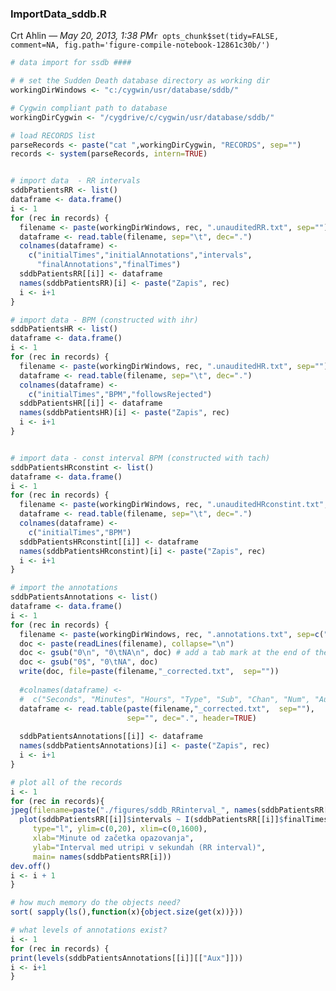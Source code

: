 
<!-- Automatically generated by RStudio [12861c30b10411e1afa60800200c9a66] -->
### ImportData_sddb.R
Crt Ahlin --- *May 20, 2013, 1:38 PM*`r opts_chunk$set(tidy=FALSE, comment=NA, fig.path='figure-compile-notebook-12861c30b/')`
```r
# data import for ssdb ####

# # set the Sudden Death database directory as working dir
workingDirWindows <- "c:/cygwin/usr/database/sddb/"

# Cygwin compliant path to database 
workingDirCygwin <- "/cygdrive/c/cygwin/usr/database/sddb/"

# load RECORDS list
parseRecords <- paste("cat ",workingDirCygwin, "RECORDS", sep="")
records <- system(parseRecords, intern=TRUE)


# import data  - RR intervals
sddbPatientsRR <- list()
dataframe <- data.frame()
i <- 1
for (rec in records) {
  filename <- paste(workingDirWindows, rec, ".unauditedRR.txt", sep="")
  dataframe <- read.table(filename, sep="\t", dec=".")
  colnames(dataframe) <-
    c("initialTimes","initialAnnotations","intervals",
      "finalAnnotations","finalTimes")
  sddbPatientsRR[[i]] <- dataframe
  names(sddbPatientsRR)[i] <- paste("Zapis", rec)
  i <- i+1
}

# import data - BPM (constructed with ihr)
sddbPatientsHR <- list()
dataframe <- data.frame()
i <- 1
for (rec in records) {
  filename <- paste(workingDirWindows, rec, ".unauditedHR.txt", sep="")
  dataframe <- read.table(filename, sep="\t", dec=".")
  colnames(dataframe) <-
    c("initialTimes","BPM","followsRejected")
  sddbPatientsHR[[i]] <- dataframe
  names(sddbPatientsHR)[i] <- paste("Zapis", rec)
  i <- i+1
}


# import data - const interval BPM (constructed with tach)
sddbPatientsHRconstint <- list()
dataframe <- data.frame()
i <- 1
for (rec in records) {
  filename <- paste(workingDirWindows, rec, ".unauditedHRconstint.txt", sep="")
  dataframe <- read.table(filename, sep="\t", dec=".")
  colnames(dataframe) <-
    c("initialTimes","BPM")
  sddbPatientsHRconstint[[i]] <- dataframe
  names(sddbPatientsHRconstint)[i] <- paste("Zapis", rec)
  i <- i+1
}

# import the annotations
sddbPatientsAnnotations <- list()
dataframe <- data.frame()
i <- 1
for (rec in records) {
  filename <- paste(workingDirWindows, rec, ".annotations.txt", sep=c(""))
  doc <- paste(readLines(filename), collapse="\n")
  doc <- gsub("0\n", "0\tNA\n", doc) # add a tab mark at the end of the line
  doc <- gsub("0$", "0\tNA", doc)
  write(doc, file=paste(filename,"_corrected.txt",  sep=""))
  
  #colnames(dataframe) <-
  #  c("Seconds", "Minutes", "Hours", "Type", "Sub", "Chan", "Num", "Aux")
  dataframe <- read.table(paste(filename,"_corrected.txt",  sep=""),
                          sep="", dec=".", header=TRUE)
  
  sddbPatientsAnnotations[[i]] <- dataframe
  names(sddbPatientsAnnotations)[i] <- paste("Zapis", rec)
  i <- i+1
}

# plot all of the records
i <- 1
for (rec in records){
jpeg(filename=paste("./figures/sddb_RRinterval_", names(sddbPatientsRR[i]), ".jpg", sep=""))
  plot(sddbPatientsRR[[i]]$intervals ~ I(sddbPatientsRR[[i]]$finalTimes/60),
     type="l", ylim=c(0,20), xlim=c(0,1600),
     xlab="Minute od začetka opazovanja",
     ylab="Interval med utripi v sekundah (RR interval)",
     main= names(sddbPatientsRR[i]))
dev.off()
i <- i + 1
}

# how much memory do the objects need?
sort( sapply(ls(),function(x){object.size(get(x))}))

# what levels of annotations exist?
i <- 1
for (rec in records) {
print(levels(sddbPatientsAnnotations[[i]][["Aux"]]))
i <- i+1
}
```
